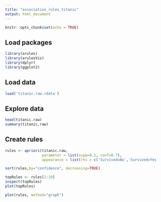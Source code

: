 ```yaml
---
title: "association_rules_titanic"
output: html_document
---
```


```r
knitr::opts_chunk$set(echo = TRUE)
```

## Load packages

```r
library(arules)
library(arulesViz)
library(dplyr)
library(ggplot2)

```
## Load data

```r
load('titanic.raw.rdata')
```

## Explore data

```r
head(titanic.raw)
summary(titanic.raw)

```

## Create rules

```r
rules <- apriori(titanic.raw, 
                 parameter = list(supp=0.1, conf=0.7),
                 appearance = list(rhs = c('Survived=No','Survived=Yes')))

```


```r
sort(rules,by="confidence", decreasing=TRUE)
```

```r
topRules <- rules[1:10]
inspect(topRules)
plot(topRules)
```


```r
plot(rules, method="graph")

```




